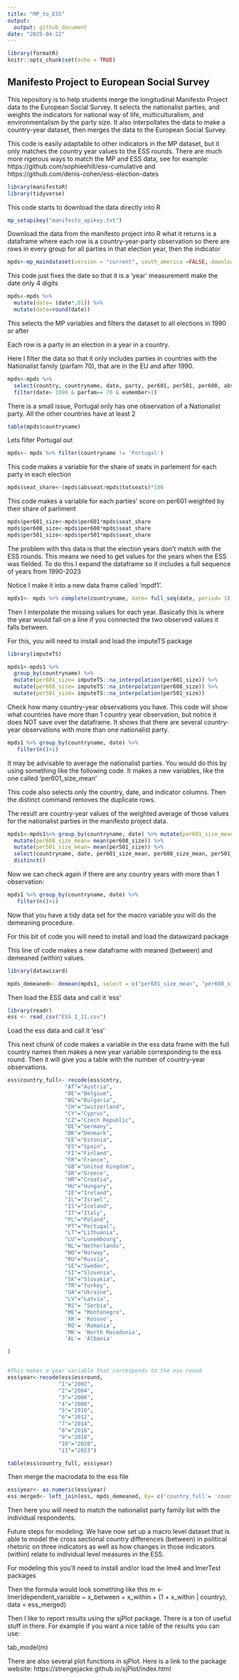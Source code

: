 ```yaml
---
title: "MP_to_ESS"
output:
  output: github_document
date: "2025-04-22"
---
```


```r
library(formatR)
knitr::opts_chunk$set(echo = TRUE)
```

## Manifesto Project to European Social Survey

This repository is to help students merge the longitudinal
Manifesto Project data to the European Social Survey. It selects the nationalist parties, and weights the indicators for national way of life, multiculturalism, and environmentalism by the party size. It also interpollates the data to make a country-year dataset, then merges the data to the European Social Survey. 

This code is easily adaptable to other indicators in the MP dataset, but it only matches the country year values to the ESS rounds. There are much more rigerous ways to match the MP and ESS data, see for example: 
https://github.com/sophieehill/ess-cumulative
and
https://github.com/denis-cohen/ess-election-dates


```r
library(manifestoR)
library(tidyverse)
```

This code starts to download the data directly into R

```r
mp_setapikey("manifesto_apikey.txt")

```
Download the data from the manifesto project into R what it returns is a dataframe where each row is a country-year-party observation so there are rows in every group for all parties in that election year, then the indicator
 
```r
mpds<-mp_maindataset(version = "current", south_america =FALSE, download_format = NULL, apikey=NULL, cache = TRUE)
```

This code just fixes the date so that it is a ‘year’ measurement make the date only 4 digits

```r
mpds<-mpds %>% 
  mutate(date= (date*.01)) %>% 
  mutate(date=round(date))
```

This selects the MP variables and filters the dataset to all elections in 1990 or after

Each row is a party in an election in a year in a country. 

Here I filter the data so that it only includes parties in countries with the Nationalist family (parfam 70), that are in the EU and after 1990. 

```r
mpds<-mpds %>% 
  select(country, countryname, date, party, per601, per501, per608, absseat, totseats, eumember, parfam) %>% 
  filter(date> 1990 & parfam== 70 & eumember>1)
```

There is a small issue, Portugal only has one observation of a Nationalist party. All the other countries have at least 2

```r
table(mpds$countryname)
```
Lets filter Portugal out 

```r
mpds<- mpds %>% filter(countryname != 'Portugal')
```

This code makes a variable for the share of seats in parlement for each party in each election

```r
mpds$seat_share<-(mpds$absseat/mpds$totseats)*100
``` 

This code makes a variable for each parties' score on per601 weighted by their share of parliment

```r
mpds$per601_size<-mpds$per601*mpds$seat_share
mpds$per608_size<-mpds$per608*mpds$seat_share
mpds$per501_size<-mpds$per501*mpds$seat_share

``` 

The problem with this data is that the election years don't match with the ESS rounds. This means we need to get values for the years when the ESS was fielded. To do this I expand the dataframe so it includes a full sequence of years from 1990-2023

Notice I make it into a new data frame called ‘mpdf1’.  

```r
mpds1<- mpds %>% complete(countryname, date= full_seq(date, period= 1), fill= list(per601_size= NA))
``` 

Then I interpolate the missing values for each year. Basically this is where the year would fall on a line if you connected the two observed values it falls between.

For this, you will need to install and load the imputeTS package

```r
library(imputeTS)

mpds1<-mpds1 %>% 
  group_by(countryname) %>% 
  mutate(per601_size= imputeTS::na_interpolation(per601_size)) %>% 
  mutate(per608_size= imputeTS::na_interpolation(per608_size)) %>% 
  mutate(per501_size= imputeTS::na_interpolation(per501_size))
``` 


 
Check how many country-year observations you have. This code will show what countries have more than 1 country year observation, but notice it does NOT save over the dataframe. It shows that there are several country-year observations with more than one nationalist party.  

```r
mpds1 %>% group_by(countryname, date) %>% 
   filter(n()>1)
```

It may be advisable to average the nationalist parties. You would do this by using something like the following code. It makes a new variables, like the one called ‘per601_size_mean’

This code also selects only the country, date, and indicator columns. Then the distinct command removes the duplicate rows.

The result are country-year values of the weighted average of those values for the nationalist parties in the manifesto project data.  

```r
mpds1<-mpds1%>% group_by(countryname, date) %>% mutate(per601_size_mean= mean(per601_size)) %>%
  mutate(per608_size_mean= mean(per608_size)) %>% 
  mutate(per501_size_mean= mean(per501_size)) %>% 
  select(countryname, date, per601_size_mean, per608_size_mean, per501_size_mean) %>% 
  distinct()
``` 

Now we can check again if there are any country years with more than 1 observation:

```r
mpds1 %>% group_by(countryname, date) %>% 
   filter(n()>1)
```

Now that you have a tidy data set for the macro variable you will do the demeaning procedure. 
  
For this bit of code you will need to install and load the datawizard package

This line of code makes a new dataframe with meaned (between) and demeaned (within) values. 

```r
library(datawizard)

mpds_demeaned<- demean(mpds1, select = c("per601_size_mean", "per608_size_mean", "per501_size_mean"), by = "countryname")
```

Then load the ESS data and call it 'ess'

```r

library(readr)
ess <- read_csv("ESS 1_11.csv")

```
Load the ess data and call it 'ess'

This next chunk of code makes a variable in the ess data frame with the full country names then makes a new year variable corresponding to the ess round. Then it will give you a table with the number of country-year observations.
 
```r
ess$country_full<- recode(ess$cntry, 
                  "AT"="Austria",
                  "BE"="Belgium",
                  "BG"="Bulgaria",
                  "CH"="Switzerland",
                  "CY"="Cyprus",
                  "CZ"="Czech Republic",
                  "DE"="Germany",
                  "DK"="Denmark",
                  "EE"="Estonia",
                  "ES"="Spain",
                  "FI"="Finland",
                  "FR"="France",
                  "GB"="United Kingdom",
                  "GR"="Greece",
                  "HR"="Croatia",
                  "HU"="Hungary",
                  "IE"="Ireland",
                  "IL"="Israel",
                  "IS"="Iceland",
                  "IT"="Italy",
                  "PL"="Poland",
                  "PT"="Portugal",
                  "LT"="Lithuania",
                  "LU"="Luxembourg",
                  "NL"="Netherlands",
                  "NO"="Norway",
                  "RU"="Russia",
                  "SE"="Sweden",
                  "SI"="Slovenia",
                  "SK"="Slovakia",
                  "TR"="Turkey",
                  "UA"="Ukraine",
                  "LV"="Latvia",
                  "RS"= "Serbia",
                  "ME"= "Montenegro",
                  'XK'= 'Kosovo',
                  'RO'= 'Romania',
                  'MK'= 'North Macedonia',
                  'AL'= 'Albania'

)


#This makes a year variable that corresponds to the ess round
ess$year<-recode(ess$essround,
                "1"="2002",
                "2"="2004",
                "3"="2006",
                "4"="2008",
                "5"="2010",
                "6"="2012",
                "7"="2014",
                "8"="2016",
                "9"="2018",
                "10"="2020",
                "11"="2023")

table(ess$country_full, ess$year)

```


Then merge the macrodata to the ess file

```r
ess$year<- as.numeric(ess$year)
ess_merged<- left_join(ess, mpds_demeaned, by= c('country_full'= 'countryname', 'year'='date'))

```

Then here you will need to match the nationalist party family list with the individual respondents. 
 
Future steps for modeling. We have now set up a macro level dataset that is able to model the cross sectional country differences (between) in political rhetoric on three indicators as well as how changes in those indicators (within) relate to individual level measures in the ESS.

For modeling this you’ll need to install and/or load the lme4 and lmerTest packages

Then the formula would look something like this 
m <- lmer(dependent_variable ~ x_between + x_within + (1 + x_within | country), data = ess_merged)
 
Then I like to report results using the sjPlot package. There is a ton of useful stuff in there. For example if you want a nice table of the results you can use:

tab_model(m)

There are also several plot functions in sjPlot. Here is a link to the package website:
https://strengejacke.github.io/sjPlot/index.html
